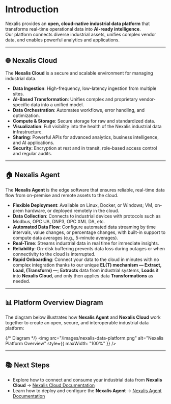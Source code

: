 # Introduction

Nexalis provides an **open, cloud-native industrial data platform** that transforms real-time operational data into **AI-ready intelligence**.  
Our platform connects diverse industrial assets, unifies complex vendor data, and enables powerful analytics and applications.

---

## 🌐 Nexalis Cloud
The **Nexalis Cloud** is a secure and scalable environment for managing industrial data.

- **Data Ingestion**: High-frequency, low-latency ingestion from multiple sites.  
- **AI-Based Transformation**: Unifies complex and proprietary vendor-specific data into a unified model.  
- **Data Orchestration**: Automates workflows, error handling, and optimization.  
- **Compute & Storage**: Secure storage for raw and standardized data.  
- **Visualization**: Full visibility into the health of the Nexalis industrial data infrastructure.  
- **Sharing**: Powerful APIs for advanced analytics, business intelligence, and AI applications.  
- **Security**: Encryption at rest and in transit, role-based access control and regular audits.  

---

## 🏠 Nexalis Agent
The **Nexalis Agent** is the edge software that ensures reliable, real-time data flow from on-premise and remote assets to the cloud.

- **Flexible Deployment**: Available on Linux, Docker, or Windows; VM, on-prem hardware, or deployed remotely in the cloud.  
- **Data Collection**: Connects to industrial devices with protocols such as Modbus, OPC UA, DNP3, OPC XML DA, etc.
- **Automated Data Flow**: Configure automated data streaming by time intervals, value changes, or percentage changes, with built-in support to compute data averages (e.g., 5-minute averages).  
- **Real-Time**: Streams industrial data in real time for immediate insights.  
- **Reliability**: On-disk buffering prevents data loss during outages or when connectivity to the cloud is interrupted.
- **Rapid Onboarding**: Connect your data to the cloud in minutes with no complex integration thanks to our unique **EL(T) mechanism — Extract, Load, (Transform) —**; **Extracts** data from industrial systems, **Loads** it into **Nexalis Cloud**, and only then applies data **Transformations** as needed. 

---

## 📊 Platform Overview Diagram

The diagram below illustrates how **Nexalis Agent** and **Nexalis Cloud** work together to create an open, secure, and interoperable industrial data platform:

{/* Diagram */}
<img src="/images/nexalis-data-platform.png" alt="Nexalis Platform Overview" style={{ maxWidth: "100%" }} />

---

## 📚 Next Steps
- Explore how to connect and consume your industrial data from **Nexalis Cloud** → [Nexalis Cloud Documentation](./nexalis-cloud/introduction)  
- Learn how to deploy and configure the **Nexalis Agent** → [Nexalis Agent Documentation](./nexalis-agent/introduction)  
